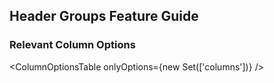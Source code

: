
<Head>
  <title>{'Header Groups Guide - Material React Table V2 Docs'}</title>
  <meta
    name="description"
    content="How to make multiple rows of headers in Material React Table"
  />
</Head>

## Header Groups Feature Guide

### Relevant Column Options

<ColumnOptionsTable onlyOptions={new Set(['columns'])} />
